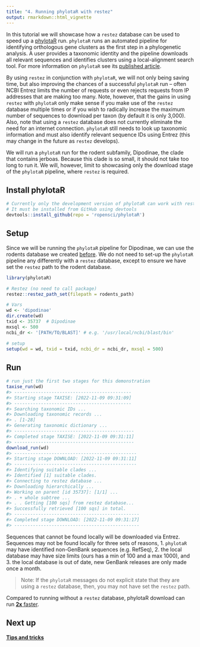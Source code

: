 ```yaml
---
title: "4. Running phylotaR with restez"
output: rmarkdown::html_vignette
---
```




In this tutorial we will showcase how a `restez` database can be used to speed up a [phylotaR](https://github.com/ropensci/phylotaR) run. `phylotaR` runs an automated pipeline for identifying orthologous gene clusters as the first step in a phylogenetic analysis. A user provides a taxonomic identity and the pipeline downloads all relevant sequences and identifies clusters using a local-alignment search tool. For more information on `phylotaR` see its [published article](https://doi.org/10.3390/life8020020).

By using `restez` in conjunction with `phylotaR`, we will not only being saving time, but also improving the chances of a successful `phylotaR` run -- often NCBI Entrez limits the number of requests or even rejects requests from IP addresses that are making too many. Note, however, that the gains in using `restez` with `phylotaR` only make sense if you make use of the `restez` database multiple times or if you wish to radically increase the maximum number of sequences to download per taxon (by default it is only 3,000). Also, note that using a `restez` database does not currently eliminate the need for an internet connection. `phylotaR` still needs to look up taxonomic information and must also identify relevant sequence IDs using Entrez (this may change in the future as `restez` develops).

We will run a `phylotaR` run for the rodent subfamily, Dipodinae, the clade that contains jerboas. Because this clade is so small, it should not take too long to run it. We will, however, limit to showcasing only the download stage of the `phylotaR` pipeline, where `restez` is required.

## Install phylotaR

```r
# Currently only the development version of phylotaR can work with restez
# It must be installed from GitHub using devtools
devtools::install_github(repo = 'ropensci/phylotaR')
```

## Setup
Since we will be running the `phylotaR` pipeline for Dipodinae, we can use the rodents database we created [before](https://ropensci.github.io/restez/articles/1_rodents.html). We do not need to set-up the `phylotaR` pipeline any differently with a `restez` database, except to ensure we have set the `restez` path to the rodent database.

```r
library(phylotaR)

# Restez (no need to call package)
restez::restez_path_set(filepath = rodents_path)

# Vars
wd <- 'dipodinae'
dir.create(wd)
txid <- 35737  # Dipodinae
mxsql <- 500
ncbi_dr <- '[PATH/TO/BLAST]' # e.g. '/usr/local/ncbi/blast/bin'

# setup
setup(wd = wd, txid = txid, ncbi_dr = ncbi_dr, mxsql = 500)
```

## Run


```r
# run just the first two stages for this demonstration
taxise_run(wd)
#> --------------------------------------------
#> Starting stage TAXISE: [2022-11-09 09:31:09]
#> --------------------------------------------
#> Searching taxonomic IDs ...
#> Downloading taxonomic records ...
#> . [1-28]
#> Generating taxonomic dictionary ...
#> ---------------------------------------------
#> Completed stage TAXISE: [2022-11-09 09:31:11]
#> ---------------------------------------------
download_run(wd)
#> ----------------------------------------------
#> Starting stage DOWNLOAD: [2022-11-09 09:31:11]
#> ----------------------------------------------
#> Identifying suitable clades ...
#> Identified [1] suitable clades.
#> Connecting to restez database ...
#> Downloading hierarchically ...
#> Working on parent [id 35737]: [1/1] ...
#> . + whole subtree ...
#> . . Getting [100 sqs] from restez database...
#> Successfully retrieved [100 sqs] in total.
#> -----------------------------------------------
#> Completed stage DOWNLOAD: [2022-11-09 09:31:17]
#> -----------------------------------------------
```

Sequences that cannot be found locally will be downloaded via Entrez. Sequences may not be found locally for three sets of reasons, 1. `phylotaR` may have identified non-GenBank sequences (e.g. RefSeq), 2. the local database may have size limits (ours has a min of 100 and a max 1000), and 3. the local database is out of date, new GenBank releases are only made once a month.

> Note: If the `phylotaR` messages do not explicit state that they are using a `restez` database, then, you may not have set the `restez` path.

Compared to running without a `restez` database, phylotaR download can run [**2x** faster](https://github.com/ropensci/restez/blob/main/other/phylotar_demo.R).

## Next up

**[Tips and tricks](https://docs.ropensci.org/restez/articles/5_tips_and_tricks.html)**
